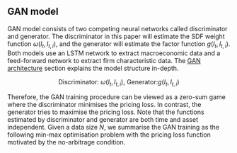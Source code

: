 ## GAN model {#gan_model}

GAN model consists of two competing neural networks called
discriminator and generator. The discriminator in this paper
will estimate the SDF weight function $\omega(I_t, I_{t,
i})$, and the generator will estimate the factor function
$g(I_t, I_{t, i})$. Both models use an
LSTM network to extract macroeconomic data and a
feed-forward network to extract firm characteristic data.
The [GAN architecture](#gan_structure) section
explains the model structure in-depth.

$$
\text{Discriminator: } \omega(I_t, I_{t, i})
\text{, Generator:} g(I_t, I_{t, i})
$$

Therefore, the GAN training procedure can be viewed as a
zero-sum game where the discriminator minimises the
pricing loss. In contrast, the generator tries to maximise the
pricing loss. Note that the functions estimated by
discriminator and generator are both time and asset
independent. Given a data size $N$, we summarise the GAN training as the following
min-max optimisation problem with the pricing loss function
motivated by the no-arbitrage condition.

\begin{align*}
    \min_{\omega} \max_{g} L(\omega, g|I_t, I_{t, i}) &=
    \frac{1}{N} \sum_{i=1}^N \left\{
    E \left[ \left( 1 - \sum_{j=1}^N \omega(I_t, I_{t, j})
    R^e_{t+1, j} \right) R^e_{t+1, j}g(I_t, I_{t, i})
    \right] \right\}^2
\end{align*}
